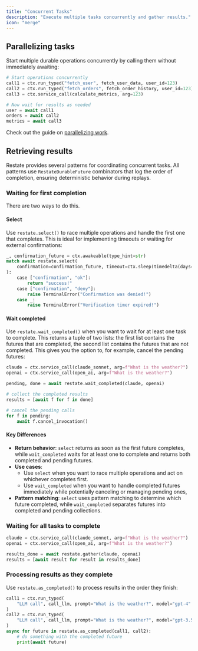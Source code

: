 ```yaml
---
title: "Concurrent Tasks"
description: "Execute multiple tasks concurrently and gather results."
icon: "merge"
---
```



<ConcurrentTaskIntro/>

## Parallelizing tasks

Start multiple durable operations concurrently by calling them without immediately awaiting:

```python {"CODE_LOAD::python/src/develop/journaling_results.py#parallel"} 
# Start operations concurrently
call1 = ctx.run_typed("fetch_user", fetch_user_data, user_id=123)
call2 = ctx.run_typed("fetch_orders", fetch_order_history, user_id=123)
call3 = ctx.service_call(calculate_metrics, arg=123)

# Now wait for results as needed
user = await call1
orders = await call2
metrics = await call3
```

Check out the guide on [parallelizing work](guides/parallelizing-work).

## Retrieving results

Restate provides several patterns for coordinating concurrent tasks. All patterns use `RestateDurableFuture` combinators that log the order of completion, ensuring deterministic behavior during replays.

### Waiting for first completion

There are two ways to do this.

#### Select

Use `restate.select()` to race multiple operations and handle the first one that completes. This is ideal for implementing timeouts or waiting for external confirmations:

```python {"CODE_LOAD::python/src/develop/journaling_results.py#select"} 
_, confirmation_future = ctx.awakeable(type_hint=str)
match await restate.select(
    confirmation=confirmation_future, timeout=ctx.sleep(timedelta(days=1))
):
    case ["confirmation", "ok"]:
        return "success!"
    case ["confirmation", "deny"]:
        raise TerminalError("Confirmation was denied!")
    case _:
        raise TerminalError("Verification timer expired!")
```

#### Wait completed
Use `restate.wait_completed()` when you want to wait for at least one task to complete.
This returns a tuple of two lists: the first list contains the futures that are completed,
the second list contains the futures that are not completed.
This gives you the option to, for example, cancel the pending futures:

```python {"CODE_LOAD::python/src/develop/journaling_results.py#wait_completed"} 
claude = ctx.service_call(claude_sonnet, arg=f"What is the weather?")
openai = ctx.service_call(open_ai, arg=f"What is the weather?")

pending, done = await restate.wait_completed(claude, openai)

# collect the completed results
results = [await f for f in done]

# cancel the pending calls
for f in pending:
    await f.cancel_invocation()
```

#### Key Differences
- **Return behavior**: `select` returns as soon as the first future completes, while `wait_completed` waits for at least one to complete and returns both completed and pending futures.
- **Use cases**:
  - Use `select` when you want to race multiple operations and act on whichever completes first.
  - Use `wait_completed` when you want to handle completed futures immediately while potentially canceling or managing pending ones,
- **Pattern matching**: `select` uses pattern matching to determine which future completed, while `wait_completed` separates futures into completed and pending collections.

### Waiting for all tasks to complete

```python {"CODE_LOAD::python/src/develop/journaling_results.py#all"} 
claude = ctx.service_call(claude_sonnet, arg=f"What is the weather?")
openai = ctx.service_call(open_ai, arg=f"What is the weather?")

results_done = await restate.gather(claude, openai)
results = [await result for result in results_done]
```

### Processing results as they complete

Use `restate.as_completed()` to process results in the order they finish:

```python {"CODE_LOAD::python/src/develop/journaling_results.py#as_completed"} 
call1 = ctx.run_typed(
    "LLM call", call_llm, prompt="What is the weather?", model="gpt-4"
)
call2 = ctx.run_typed(
    "LLM call", call_llm, prompt="What is the weather?", model="gpt-3.5-turbo"
)
async for future in restate.as_completed(call1, call2):
    # do something with the completed future
    print(await future)
```
